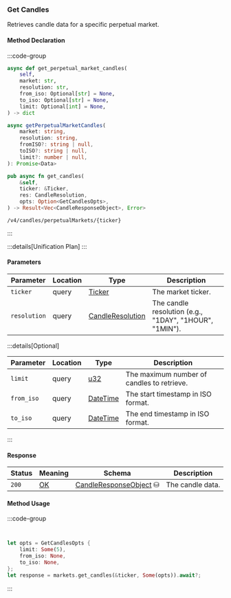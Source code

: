 ### Get Candles

Retrieves candle data for a specific perpetual market.

#### Method Declaration

:::code-group

```python [Python]
async def get_perpetual_market_candles(
    self,
    market: str,
    resolution: str,
    from_iso: Optional[str] = None,
    to_iso: Optional[str] = None,
    limit: Optional[int] = None,
) -> dict
```

```typescript [TypeScript]
async getPerpetualMarketCandles(
    market: string,
    resolution: string,
    fromISO?: string | null,
    toISO?: string | null,
    limit?: number | null,
): Promise<Data>
```

```rust [Rust]
pub async fn get_candles(
    &self,
    ticker: &Ticker,
    res: CandleResolution,
    opts: Option<GetCandlesOpts>,
) -> Result<Vec<CandleResponseObject>, Error>
```

```url [API]
/v4/candles/perpetualMarkets/{ticker}
```

:::

:::details[Unification Plan]
:::

#### Parameters

| Parameter           | Location | Type               | Description                                            |
| ------------------- | -------- | ------------------ | ------------------------------------------------------ |
| `ticker`            | query    | [Ticker]           | The market ticker.                                     |
| `resolution`        | query    | [CandleResolution] | The candle resolution (e.g., "1DAY", "1HOUR", "1MIN"). |

:::details[Optional]

| Parameter                     | Location | Type                      | Description                                |
| ----------------------------- | -------- | ------------------------- | ------------------------------------------ |
| `limit`                       | query    | [u32]                     | The maximum number of candles to retrieve. |
| `from_iso`                    | query    | [DateTime]                | The start timestamp in ISO format.         |
| `to_iso`                      | query    | [DateTime]                | The end timestamp in ISO format.           |

:::

#### Response

| Status | Meaning     | Schema                   | Description      |
| ------ | ----------- | ------------------------ | ---------------- |
| `200`  | [OK]        | [CandleResponseObject] ⛁ | The candle data. |

#### Method Usage

:::code-group

```python [Python]

```

```typescript [TypeScript]

```

```rust [Rust]
let opts = GetCandlesOpts {
    limit: Some(5),
    from_iso: None,
    to_iso: None,
};
let response = markets.get_candles(&ticker, Some(opts)).await?;
```

:::

[Ticker]: /types/ticker
[CandleResolution]: /types/candle_resolution
[OK]: https://datatracker.ietf.org/doc/html/rfc7231#section-6.3.1
[u32]: /types/u32
[DateTime]: /types/date_time
[CandleResponseObject]: /types/candel_response_object
